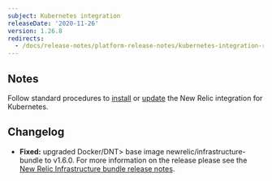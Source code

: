 ```yaml
---
subject: Kubernetes integration
releaseDate: '2020-11-26'
version: 1.26.8
redirects:
  - /docs/release-notes/platform-release-notes/kubernetes-integration-release-notes/new-relic-integration-kubernetes-1268
---
```


## Notes

Follow standard procedures to [install](/docs/integrations/host-integrations/host-integrations-list/kubernetes-monitoring-integration#install) or [update](/docs/integrations/host-integrations/host-integrations-list/kubernetes-monitoring-integration#update) the New Relic integration for Kubernetes.

## Changelog

* **Fixed:** upgraded <DNT>Docker/DNT> base image newrelic/infrastructure-bundle to v1.6.0. For more information on the release please see the [New Relic Infrastructure bundle release notes](https://github.com/newrelic/infrastructure-bundle/releases).
